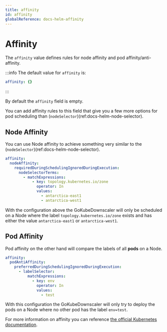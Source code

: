 ```yaml
---
title: affinity
id: affinity
globalReference: docs-helm-affinity
---
```


# Affinity

The `affinity` value defines rules for node affinity and pod affinity/anti-affinity.

:::info
The default value for `affinity` is:

```yaml
affinity: {}
```

:::

By default the `affinity` field is empty.

You can add affinity rules to this field that give you a few more options for pod scheduling than (`nodeSelector`)(ref:docs-helm-node-selector).

## Node Affinity

You can use Node affinity to achieve something very similar to the (`nodeSelector`)(ref:docs-helm-node-selector).

```yaml
affinity:
  nodeAffinity:
    requiredDuringSchedulingIgnoredDuringExecution:
      nodeSelectorTerms:
        - matchExpressions:
            - key: topology.kubernetes.io/zone
              operator: In
              values:
                - antarctica-east1
                - antarctica-west1
```

With the configuration above the GoKubeDownscaler will only be scheduled on a Node where the label `topology.kubernetes.io/zone` exists and
has either the value `antarctica-east1` or `antarctica-west1`.

## Pod Affinity

Pod affinity on the other hand will compare the labels of all **pods** on a Node.

```yaml
affinity:
  podAntiAffinity:
    preferredDuringSchedulingIgnoredDuringExecution:
      - labelSelector:
          matchExpressions:
            - key: env
              operator: In
              values:
                - test
```

With this configuration the GoKubeDownscaler will only try to deploy the pods on a Node where no other pod has the label `env=test`.

For more information on affinity you can reference [the official Kubernetes documentation](https://kubernetes.io/docs/concepts/scheduling-eviction/assign-pod-node/#affinity-and-anti-affinity).
